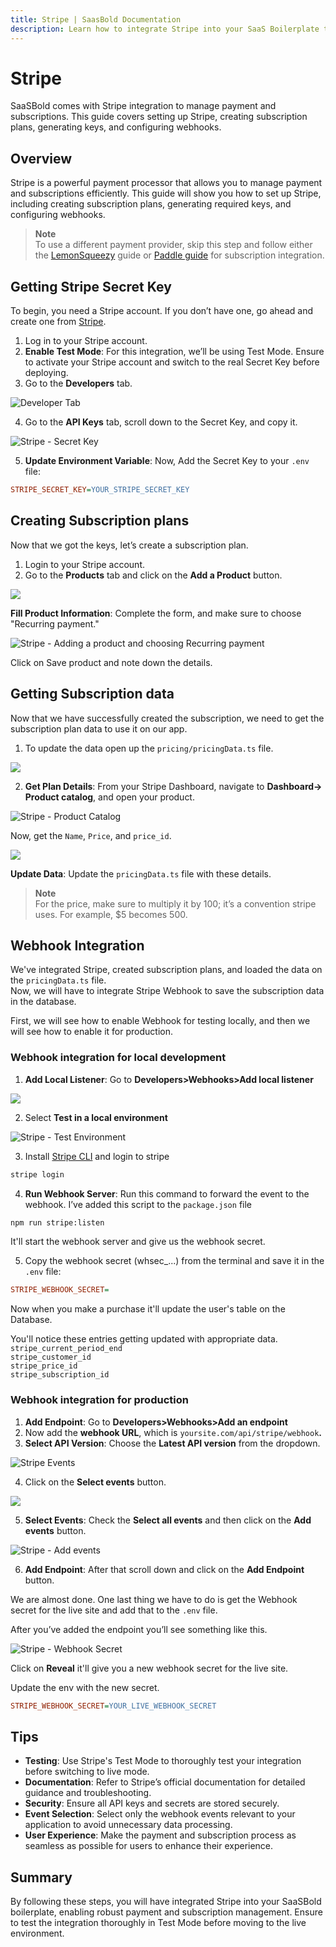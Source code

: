 ```yaml
---
title: Stripe | SaasBold Documentation
description: Learn how to integrate Stripe into your SaaS Boilerplate to manage payment and subscriptions.
---
```


# Stripe

SaaSBold comes with Stripe integration to manage payment and subscriptions. This guide covers setting up Stripe, creating subscription plans, generating keys, and configuring webhooks.

## Overview

Stripe is a powerful payment processor that allows you to manage payment and subscriptions efficiently. This guide will show you how to set up Stripe, including creating subscription plans, generating required keys, and configuring webhooks.

> **Note**\
> To use a different payment provider, skip this step and follow either the [LemonSqueezy](/docs/integrations/lemonsqueezy) guide or [Paddle guide](/docs/integrations/paddle) for subscription integration.

## Getting Stripe Secret Key

To begin, you need a Stripe account. If you don’t have one, go ahead and create one from [Stripe](https://dashboard.stripe.com/register).

1. Log in to your Stripe account.
2. **Enable Test Mode**: For this integration, we’ll be using Test Mode. Ensure to activate your Stripe account and switch to the real Secret Key before deploying.
3. Go to the **Developers** tab.

![Developer Tab](/images/docs/integrations/stripe/secret-key/step-3.png)

4. Go to the **API Keys** tab, scroll down to the Secret Key, and copy it.

![Stripe - Secret Key](/images/docs/integrations/stripe/secret-key/step-4.png)

5. **Update Environment Variable**: Now, Add the Secret Key to your `.env` file:

```ini
STRIPE_SECRET_KEY=YOUR_STRIPE_SECRET_KEY
   ```

## Creating Subscription plans

Now that we got the keys, let’s create a subscription plan.

1. Login to your Stripe account.
2. Go to the **Products** tab and click on the **Add a Product** button.

![](/images/docs/integrations/stripe/subscription-plans/step-2-1.png)

**Fill Product Information**: Complete the form, and make sure to choose "Recurring payment."

![Stripe - Adding a product and choosing Recurring payment](/images/docs/integrations/stripe/subscription-plans/step-2-2.png)

Click on Save product and note down the details.

## Getting Subscription data

Now that we have successfully created the subscription, we need to get the subscription plan data to use it on our app.

1. To update the data open up the `pricing/pricingData.ts` file.

![](/images/docs/integrations/stripe/subscription-data/step-1.png)

2. **Get Plan Details**: From your Stripe Dashboard, navigate to **Dashboard->** **Product catalog**, and open your product.

![Stripe - Product Catalog](/images/docs/integrations/stripe/subscription-data/step-2-1.png)

Now, get the `Name`, `Price`, and `price_id`.

![](/images/docs/integrations/stripe/subscription-data/step-2-2.png)

**Update Data**: Update the `pricingData.ts` file with these details.

> **Note**\
   > For the price, make sure to multiply it by 100; it’s a convention stripe uses. For example, $5 becomes 500.

## Webhook Integration

We've integrated Stripe, created subscription plans, and loaded the data on the `pricingData.ts` file.\
Now, we will have to integrate Stripe Webhook to save the subscription data in the database.

First, we will see how to enable Webhook for testing locally, and then we will see how to enable it for production.

### Webhook integration for local development

1. **Add Local Listener**: Go to **Developers>Webhooks>Add local listener**

![](/images/docs/integrations/stripe/webhook/local-development/step-1.png)

2. Select **Test in a local environment**

![Stripe - Test Environment](/images/docs/integrations/stripe/webhook/local-development/step-2.png)

3. Install [Stripe CLI](https://stripe.com/docs/stripe-cli) and login to stripe

```bash
stripe login
   ```

4. **Run Webhook Server**: Run this command to forward the event to the webhook. I’ve added this script to the `package.json` file

```bash
npm run stripe:listen
   ```

It'll start the webhook server and give us the webhook secret.

5. Copy the webhook secret (whsec\_...) from the terminal and save it in the `.env` file:

```ini
STRIPE_WEBHOOK_SECRET=
   ```

Now when you make a purchase it'll update the user's table on the Database.

You'll notice these entries getting updated with appropriate data.\
`stripe_current_period_end`\
`stripe_customer_id`\
`stripe_price_id`\
`stripe_subscription_id`

### Webhook integration for production

1. **Add Endpoint**: Go to **Developers>Webhooks>Add an endpoint**
2. Now add the **webhook URL**, which is `yoursite.com/api/stripe/webhook`**.**
3. **Select API Version**: Choose the **Latest API version** from the dropdown.

![Stripe Events](/images/docs/integrations/stripe/webhook/production/step-3.png)

4. Click on the **Select events** button.

![](/images/docs/integrations/stripe/webhook/production/step-4.png)

5. **Select Events**: Check the **Select all events** and then click on the **Add events** button.

![Stripe - Add events](/images/docs/integrations/stripe/webhook/production/step-5.png)

6. **Add Endpoint**: After that scroll down and click on the **Add Endpoint** button.

We are almost done. One last thing we have to do is get the Webhook secret for the live site and add that to the `.env` file.

After you’ve added the endpoint you’ll see something like this.

![Stripe - Webhook Secret](/images/docs/integrations/stripe/webhook/production/step-6.png)

Click on **Reveal** it'll give you a new webhook secret for the live site.

Update the env with the new secret.

```ini
STRIPE_WEBHOOK_SECRET=YOUR_LIVE_WEBHOOK_SECRET
   ```

## Tips

- **Testing**: Use Stripe's Test Mode to thoroughly test your integration before switching to live mode.
- **Documentation**: Refer to Stripe’s official documentation for detailed guidance and troubleshooting.
- **Security**: Ensure all API keys and secrets are stored securely.
- **Event Selection**: Select only the webhook events relevant to your application to avoid unnecessary data processing.
- **User Experience**: Make the payment and subscription process as seamless as possible for users to enhance their experience.

## Summary

By following these steps, you will have integrated Stripe into your SaaSBold boilerplate, enabling robust payment and subscription management. Ensure to test the integration thoroughly in Test Mode before moving to the live environment.

